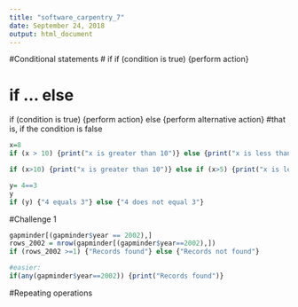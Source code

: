 ```yaml
---
title: "software_carpentry_7"
date: September 24, 2018
output: html_document
---
```


#Conditional statements
# if
if (condition is true) {perform action}

# if ... else
if (condition is true) {perform action} else {perform alternative action} #that is, if the condition is false
```r
x=8
if (x > 10) {print("x is greater than 10")} else {print("x is less than 10")}

if (x>10) {print("x is greater than 10")} else if (x>5) {print("x is less than 10 and greater than 5")} else {print("x is less than 5")}

y= 4==3
y
if (y) {"4 equals 3"} else {"4 does not equal 3"}
```

#Challenge 1
```r
gapminder[(gapminder$year == 2002),]
rows_2002 = nrow(gapminder[(gapminder$year==2002),])
if (rows_2002 >=1) {"Records found"} else {"Records not found"}

#easier:
if(any(gapminder$year==2002)) {print("Records found")}
```


#Repeating operations
```r

```









